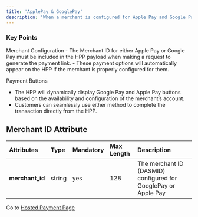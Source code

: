 ```yaml
---
title: 'ApplePay & GooglePay'
description: 'When a merchant is configured for Apple Pay and Google Pay, the Hosted Payment Page (HPP) will display buttons for Google Pay and Apple Pay, allowing customers to complete payments through these methods.'
---
```


### Key Points
<Info>
Merchant Configuration
- The Merchant ID for either Apple Pay or Google Pay must be included in the HPP payload when making a request to generate the payment link.
- These payment options will automatically appear on the HPP if the merchant is properly configured for them.

Payment Buttons
- The HPP will dynamically display Google Pay and Apple Pay buttons based on the availability and configuration of the merchant’s account.
- Customers can seamlessly use either method to complete the transaction directly from the HPP.
</Info>

## Merchant ID Attribute

| **Attributes**  | **Type** | **Mandatory** | **Max Length** | **Description**           |
|:----------------|:---------|:--------------|:---------------|:--------------------------|
| **merchant_id**  | string   | yes           | 128            | The merchant ID (DASMID) configured for GooglePay or Apple Pay  |

Go to [Hosted Payment Page](/api-reference/hpp)


